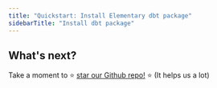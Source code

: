 ```yaml
---
title: "Quickstart: Install Elementary dbt package"
sidebarTitle: "Install dbt package"
---
```





<QuickstartPackageInstall />

## What's next?

Take a moment to ⭐️ [star our Github repo!](https://github.com/elementary-data/elementary) ⭐️ (It helps us a lot)
